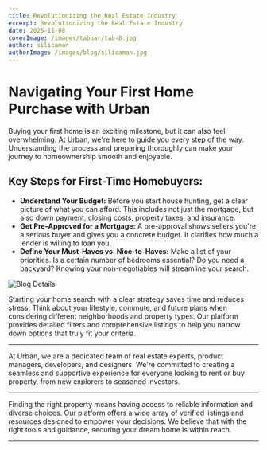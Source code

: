 ```yaml
---
title: Revolutionizing the Real Estate Industry
excerpt: Revolutionizing the Real Estate Industry
date: 2025-11-08
coverImage: /images/tabbar/tab-8.jpg
author: silicaman
authorImage: /images/blog/silicaman.jpg
---
```


# Navigating Your First Home Purchase with Urban

Buying your first home is an exciting milestone, but it can also feel overwhelming. At Urban, we're here to guide you every step of the way. Understanding the process and preparing thoroughly can make your journey to homeownership smooth and enjoyable.

## Key Steps for First-Time Homebuyers:

* **Understand Your Budget:** Before you start house hunting, get a clear picture of what you can afford. This includes not just the mortgage, but also down payment, closing costs, property taxes, and insurance.
* **Get Pre-Approved for a Mortgage:** A pre-approval shows sellers you're a serious buyer and gives you a concrete budget. It clarifies how much a lender is willing to loan you.
* **Define Your Must-Haves vs. Nice-to-Haves:** Make a list of your priorities. Is a certain number of bedrooms essential? Do you need a backyard? Knowing your non-negotiables will streamline your search.

![Blog Details](/images/blog/blogdetail-1.jpg)

Starting your home search with a clear strategy saves time and reduces stress. Think about your lifestyle, commute, and future plans when considering different neighborhoods and property types. Our platform provides detailed filters and comprehensive listings to help you narrow down options that truly fit your criteria.

---

At Urban, we are a dedicated team of real estate experts, product managers, developers, and designers. We're committed to creating a seamless and supportive experience for everyone looking to rent or buy property, from new explorers to seasoned investors.

---

Finding the right property means having access to reliable information and diverse choices. Our platform offers a wide array of verified listings and resources designed to empower your decisions. We believe that with the right tools and guidance, securing your dream home is within reach.

---
